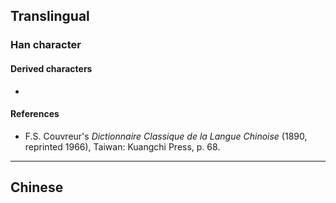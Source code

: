 {{character info}}
==Translingual==

===Han character===
{{Han char|rn=10|rad=儿|as=10|sn=12|four=|canj=LMMU|ids=⿱⿴北白儿}}

====Derived characters====
* {{l|mul|橷}}

====References====
{{Han ref|kx=0125.211|dkj=01393|dj=0266.050|hdz=10274.030|uh=5160}}
* F.S. Couvreur's ''Dictionnaire Classique de la Langue Chinoise'' (1890, reprinted 1966), Taiwan: Kuangchi Press, p. 68.

----

==Chinese==
{{zh-see|兜|a}}